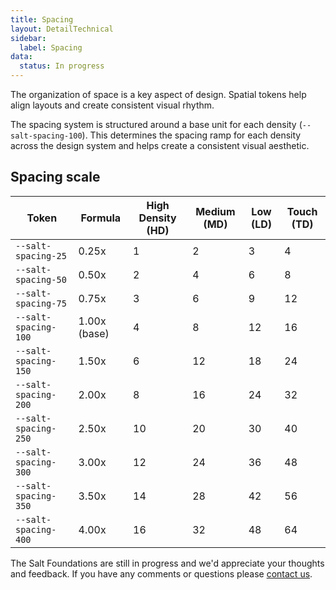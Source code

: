 ```yaml
---
title: Spacing
layout: DetailTechnical
sidebar:
  label: Spacing
data:
  status: In progress
---
```


The organization of space is a key aspect of design. Spatial tokens help align layouts and create consistent visual rhythm.

The spacing system is structured around a base unit for each density (`--salt-spacing-100`). This determines the spacing ramp for each density across the design system and helps create a consistent visual aesthetic.

## Spacing scale

| Token         | Formula      | High Density (HD) | Medium (MD) | Low (LD) | Touch (TD) |
| ------------- | ------------ | ----------------- | ----------- | -------- | ---------- |
| `--salt-spacing-25`  | 0.25x        | 1                 | 2           | 3        | 4          |
| `--salt-spacing-50`  | 0.50x        | 2                 | 4           | 6        | 8          |
| `--salt-spacing-75`  | 0.75x        | 3                 | 6           | 9        | 12         |
| `--salt-spacing-100` | 1.00x (base) | 4                 | 8           | 12       | 16         |
| `--salt-spacing-150` | 1.50x        | 6                 | 12          | 18       | 24         |
| `--salt-spacing-200` | 2.00x        | 8                 | 16          | 24       | 32         |
| `--salt-spacing-250` | 2.50x        | 10                | 20          | 30       | 40         |
| `--salt-spacing-300` | 3.00x        | 12                | 24          | 36       | 48         |
| `--salt-spacing-350` | 3.50x        | 14                | 28          | 42       | 56         |
| `--salt-spacing-400` | 4.00x        | 16                | 32          | 48       | 64         |

<Callout title="Have some feedback?">

The Salt Foundations are still in progress and we'd appreciate your thoughts and feedback. If you have any comments or questions please [contact us](../support-and-contributions/index).

</Callout>
